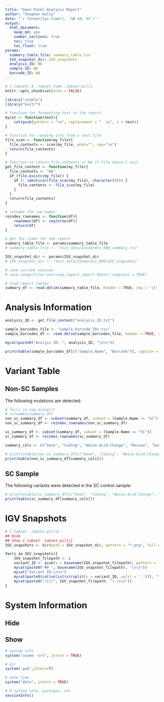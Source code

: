 ```yaml
---
title: "Gene Panel Analysis Report"
author: "Stephen Kelly"
date: "`r format(Sys.time(), '%B %d, %Y')`"
output: 
  html_document: 
    keep_md: yes
    number_sections: true
    toc: true
    toc_float: true
params:
  summary_table_file: summary_table.tsv
  IGV_snapshot_dir: IGV_snapshots
  analysis_ID: NA
  sample_ID: NA
  barcode_ID: NA
---
```


```r
# {.tabset} # .tabset-fade .tabset-pills
knitr::opts_chunk$set(echo = FALSE)

library("xtable")
library("knitr")

# function for formatting text in the report
mycat <- function(text){
    cat(gsub(pattern = "\n", replacement = "  \n", x = text))
}

# function for reading info from a text file
file_scan <- function(my_file){
  file_contents <- scan(my_file, what="", sep="\n")
  return(file_contents)
}

# function to return file contents or NA if file doesn't exit
get_file_content <- function(my_file){
  file_contents <- "NA"
  if (file.exists(my_file)) {
    if (! identical(file_scan(my_file), character(0))) {
      file_contents <- file_scan(my_file)
    }
  }
  return(file_contents)
}

# reindex the row names
reindex_rownames <- function(df){
    rownames(df) <- seq(nrow(df))
    return(df)
}

```


```r
# get the items for the report
summary_table_file <- params$summary_table_file
# summary_table_file <- "test_data/IonXpress_008_summary.tsv"

IGV_snapshot_dir <- params$IGV_snapshot_dir
# IGV_snapshot_dir <- "test_data/IonXpress_006/IGV_snapshots"

# save current session
# save.image(file="overview_report_import.Rdata",compress = TRUE)
```

```r
# load report tables
summary_df <- read.delim(summary_table_file, header = TRUE, sep = '\t') # , check.names = FALSE

```

# Analysis Information

```r
analysis_ID <- get_file_content("analysis_ID.txt")

sample_barcodes_file <- "sample_barcode_IDs.tsv"
sample_barcodes_df <- read.delim(sample_barcodes_file, header = TRUE, sep = '\t') # , check.names = FALSE

mycat(paste0("Analyis ID: ", analysis_ID, "\n\n"))

print(kable(sample_barcodes_df[c("Sample.Name", "Barcode")], caption = "Samples included in the analysis."))

```

# Variant Table {.tabset .tabset-pills}

## Non-SC Samples

The following mutations are detected:

```r
# for(i in seq_along())
# colnames(summary_df)
non_sc_summary_df <- subset(summary_df, subset = (Sample.Name != "SC"))
non_sc_summary_df <- reindex_rownames(non_sc_summary_df)

sc_summary_df <- subset(summary_df, subset = (Sample.Name == "SC"))
sc_summary_df <- reindex_rownames(sc_summary_df)

summary_cols <- c("Gene", "Coding", "Amino.Acid.Change", "Review", "Sample.Name", "Barcode")

# print(xtable(non_sc_summary_df[c("Gene", "Coding", "Amino.Acid.Change", "Review", "Sample.Name", "Barcode")]),type='html', comment=FALSE, include.rownames=FALSE)
print(kable(non_sc_summary_df[summary_cols]))
```

## SC Sample

The following variants were detected in the SC control sample:
```r
# print(xtable(sc_summary_df[c("Gene", "Coding", "Amino.Acid.Change", "Review", "Sample.Name", "Barcode")]),type='html', comment=FALSE, include.rownames=FALSE)
print(kable(sc_summary_df[summary_cols]))
```

# IGV Snapshots 

```r
# {.tabset .tabset-pills} 
## Hide 
## Show {.tabset .tabset-pills}
IGV_snapshots <- dir(path = IGV_snapshot_dir, pattern = "*.png", full.names = TRUE)

for(i in IGV_snapshots){
    IGV_snapshot_filepath <- i
    variant_ID <- gsub(x = basename(IGV_snapshot_filepath), pattern = ".png", replacement = "")
    mycat(paste0("## ", basename(IGV_snapshot_filepath), "\n\n"))
    mycat("Variant ID:\n\n")
    mycat(paste0(cat(unlist(strsplit(x = variant_ID, split = '_'))), "\n\n"))
    mycat(paste0("![](", IGV_snapshot_filepath, ") \n\n"))
}
```


# System Information {.tabset .tabset-pills} 

## Hide 

## Show

```r
# system info
system("uname -srv", intern = TRUE)

# dir
system('pwd',intern=T)

# date time
system("date", intern = TRUE)

# R system info, packages, etc
sessionInfo()
```